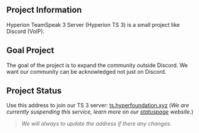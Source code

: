 ## Project Information
Hyperion TeamSpeak 3 Server (Hyperion TS 3) is a small project like Discord (VoIP).

## Goal Project
The goal of the project is to expand the community outside Discord. We want our community can be acknowledged not just on Discord.

## Project Status
Use this address to join our TS 3 server: [ts.hyperfoundation.xyz](ts3server:/ts.hyperfoundation.xyz) (*We are currently suspending this service, learn more on our [statuspage](https://hyperionfoundation.statuspage.io/incidents/gp5f9th0fnyx) website.*)

> *We will always to update the address if there any changes.*

